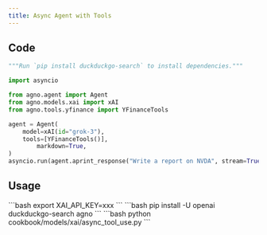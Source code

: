 ```yaml
---
title: Async Agent with Tools
---
```


## Code

```python cookbook/models/xai/async_tool_use.py
"""Run `pip install duckduckgo-search` to install dependencies."""

import asyncio

from agno.agent import Agent
from agno.models.xai import xAI
from agno.tools.yfinance import YFinanceTools

agent = Agent(
    model=xAI(id="grok-3"),
    tools=[YFinanceTools()],
        markdown=True,
)
asyncio.run(agent.aprint_response("Write a report on NVDA", stream=True))
```

## Usage

<Steps>
  <Snippet file="create-venv-step.mdx" />

  <Step title="Set your API key">
    ```bash
    export XAI_API_KEY=xxx
    ```
  </Step>

  <Step title="Install libraries">
    ```bash
    pip install -U openai duckduckgo-search agno
    ```
  </Step>

  <Step title="Run Agent">
    ```bash
    python cookbook/models/xai/async_tool_use.py
    ```
  </Step>
</Steps> 